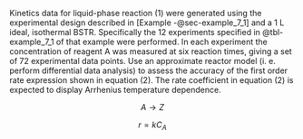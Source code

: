 Kinetics data for liquid-phase reaction (1) were generated using the experimental design described in [Example -@sec-example_7_1] and a 1 L ideal, isothermal BSTR. Specifically the 12 experiments specified in @tbl-example_7_1 of that example were performed. In each experiment the concentration of reagent A was measured at six reaction times, giving a set of 72 experimental data points. Use an approximate reactor model (i. e. perform differential data analysis) to assess the accuracy of the first order rate expression shown in equation (2). The rate coefficient in equation (2) is expected to display Arrhenius temperature dependence.

$$
A \rightarrow Z \tag{1}
$$

$$
r = k C_A \tag{2}
$$
